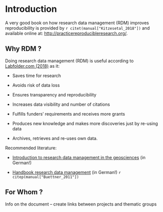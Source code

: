 # Introduction {#introduction}

A very good book on how research data management (RDM) improves reproducibility 
is provided by `r citet(manual["Kitzesetal_2018"])` and available online at: 
[http://practicereproducibleresearch.org/](http://practicereproducibleresearch.org/).

## Why RDM ? 

Doing research data management (RDM) is useful according to [Labfolder.com (2018)](https://www.labfolder.com/research-data-management/) as it:

- Saves time for research

- Avoids risk of data loss

- Ensures transparency and reproducibility

- Increases data visibility and number of citations

- Fulfills funders’ requirements and receives more grants

- Produces new knowledge and makes more discoveries just by re-using data

- Archives, retrieves and re-uses own data.


Recommended literature: 

- [Introduction to research data management in the geosciences](http://doi.org/10.2312/lis.14.01) 
(in German!)
  
- [Handbook research data management](http://www.forschungsdatenmanagement.de/)
(in German!) `r citep(manual["Buettner_2011"])`


## For Whom ? 

Info on the document – create links between projects and thematic groups
